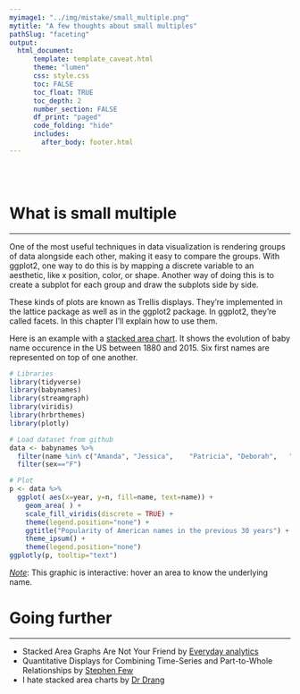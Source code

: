 ```yaml
---
myimage1: "../img/mistake/small_multiple.png"
mytitle: "A few thoughts about small multiples"
pathSlug: "faceting"
output:
  html_document:
      template: template_caveat.html
      theme: "lumen"
      css: style.css
      toc: FALSE
      toc_float: TRUE
      toc_depth: 2
      number_section: FALSE
      df_print: "paged"
      code_folding: "hide"
      includes:
        after_body: footer.html
---
```


<br><br>
<div class="mycontent">

# What is small multiple
***
One of the most useful techniques in data visualization is rendering groups of data alongside each other, making it easy to compare the groups. With ggplot2, one way to do this is by mapping a discrete variable to an aesthetic, like x position, color, or shape. Another way of doing this is to create a subplot for each group and draw the subplots side by side.

These kinds of plots are known as Trellis displays. They’re implemented in the lattice package as well as in the ggplot2 package. In ggplot2, they’re called facets. In this chapter I’ll explain how to use them.


Here is an example with a [stacked area chart](https://www.data-to-viz.com/graph/stackedarea.html). It shows the evolution of baby name occurence in the US between 1880 and 2015. Six first names are represented on top of one another.

```r
# Libraries
library(tidyverse)
library(babynames)
library(streamgraph)
library(viridis)
library(hrbrthemes)
library(plotly)

# Load dataset from github
data <- babynames %>%
  filter(name %in% c("Amanda", "Jessica",    "Patricia", "Deborah",   "Dorothy",  "Helen")) %>%
  filter(sex=="F")

# Plot
p <- data %>%
  ggplot( aes(x=year, y=n, fill=name, text=name)) +
    geom_area( ) +
    scale_fill_viridis(discrete = TRUE) +
    theme(legend.position="none") +
    ggtitle("Popularity of American names in the previous 30 years") +
    theme_ipsum() +
    theme(legend.position="none")
ggplotly(p, tooltip="text")
```

<u>*Note*</u>: This graphic is interactive: hover an area to know the underlying name.



# Going further
***

- Stacked Area Graphs Are Not Your Friend by [Everyday analytics](http://www.everydayanalytics.ca/2014/08/stacked-area-graphs-are-not-your-friend.html)
- Quantitative Displays for Combining Time-Series and Part-to-Whole Relationships by [Stephen Few](http://www.perceptualedge.com/articles/visual_business_intelligence/displays_for_combining_time-series_and_part-to-whole.pdf)
- I hate stacked area charts by [Dr Drang](http://www.leancrew.com/all-this/2011/11/i-hate-stacked-area-charts/)


<br>



</div>









